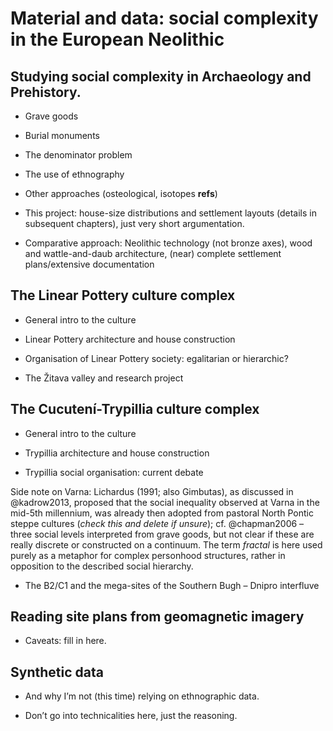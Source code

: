 # Material and data: social complexity in the European Neolithic {#material}

## Studying social complexity in Archaeology and Prehistory. {#complexity-archaeo}

-   Grave goods

-   Burial monuments

-   The denominator problem

-   The use of ethnography

-   Other approaches (osteological, isotopes **refs**)

-   This project: house-size distributions and settlement layouts (details in subsequent chapters), just very short argumentation.

-   Comparative approach: Neolithic technology (not bronze axes), wood and wattle-and-daub architecture, (near) complete settlement plans/extensive documentation

## The Linear Pottery culture complex {#lbk}

-   General intro to the culture

-   Linear Pottery architecture and house construction

-   Organisation of Linear Pottery society: egalitarian or hierarchic?

-   The Žitava valley and research project

## The Cucutení-Trypillia culture complex {#trypillia}

-   General intro to the culture

-   Trypillia architecture and house construction

-   Trypillia social organisation: current debate

Side note on Varna: Lichardus (1991; also Gimbutas), as discussed in @kadrow2013, proposed that the social inequality observed at Varna in the mid-5th millennium, was already then adopted from pastoral North Pontic steppe cultures (*check this and delete if unsure*); cf. @chapman2006 -- three social levels interpreted from grave goods, but not clear if these are really discrete or constructed on a continuum. The term *fractal* is here used purely as a metaphor for complex personhood structures, rather in opposition to the described social hierarchy.

-   The B2/C1 and the mega-sites of the Southern Bugh -- Dnipro interfluve

## Reading site plans from geomagnetic imagery

-   Caveats: fill in here.

## Synthetic data

-   And why I'm not (this time) relying on ethnographic data.

-   Don't go into technicalities here, just the reasoning.
